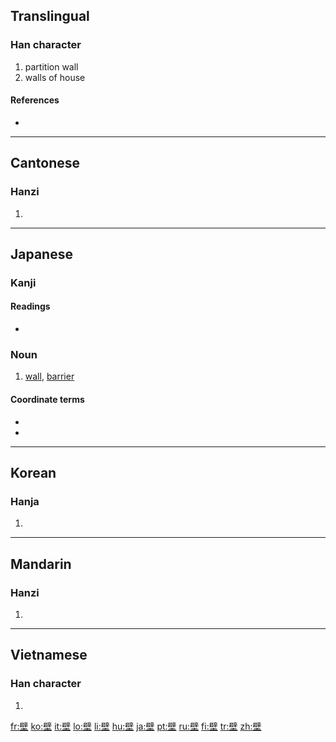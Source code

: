 ==Translingual==

===Han character===
{{Han char|rn=32|rad=土|as=13|sn=16|four=7010<sub>4</sub>|canj=尸十土 (SJG)}}

# partition wall
# walls of house

====References====
* {{Han ref|kx=0240.100|dkj=05516|dj=0479.290|hdz=10494.080|uh=58C1|ud=22721|bh=BEC0|bd=48832}}

----

==Cantonese==

===Hanzi===
{{yue-hanzi|jyut=|y=bik1}}

# {{defn|Cantonese|sort=土13}}

----

==Japanese==

===Kanji===
{{ja-kanji|grade=c|rs=土13}}

====Readings====
* {{ja-readings|on=[[へき]] ([[heki]])|kun=[[かべ]] ([[kabe]])}}

===Noun===
{{ja-noun|k|hira=かべ|rom=kabe}}

# [[wall]], [[barrier]]

====Coordinate terms====
* {{term|床||[[floor]]|tr=[[ゆか]], [[yuka]]|lang=ja}}
* {{term|天井||[[ceiling]]|tr=[[てんじょう]], [[tenjō]]|lang=ja}}

----

==Korean==

===Hanja===
{{ko-hanja|hangeul=벽|rv=byeok|mr=pyŏk}}

# {{defn|Korean|sort=土13}}

----

==Mandarin==

===Hanzi===
{{cmn-hanzi|pin=[[bì]] ([[bi4]]), [[yǒng]] ([[yong3]])|wg=pi<sup>4</sup>, yung<sup>3</sup>}}

# {{defn|Mandarin|sort=土13}}

----

==Vietnamese==

===Han character===
{{vi-hantu|[[bích]], [[bệch]], [[bịch]], [[vách]]|rs=土13}}

# {{defn|Vietnamese|sort=土13}}

[[fr:壁]]
[[ko:壁]]
[[it:壁]]
[[lo:壁]]
[[li:壁]]
[[hu:壁]]
[[ja:壁]]
[[pt:壁]]
[[ru:壁]]
[[fi:壁]]
[[tr:壁]]
[[zh:壁]]